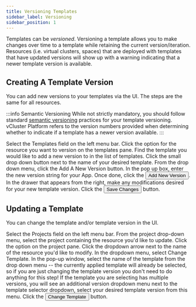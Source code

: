 ```yaml
---
title: Versioning Templates
sidebar_label: Versioning
sidebar_position: 1
---
```



Templates can be <i>versioned</i>. Versioning a template allows you
to make changes over time to a template while retaining the current version/iteration. Resources (i.e. virtual clusters, spaces) that are deployed with templates that have updated versions will show up with a warning
indicating that a newer template version is available.

## Creating A Template Version

You can add new versions to your templates via the UI. The steps are the same for all resources. 

:::info Semantic Versioning
While not strictly mandatory, you should follow standard [semantic versioning](https://semver.org)
practices for your template versioning. vCluster Platform refers to the version numbers provided when determining
whether to indicate if a template has a newer version available.
:::

<Flow id="create-template-version">
  <Step>
    Select the <NavStep>Templates</NavStep> field on the left menu bar.
  </Step>
  <Step>Click the option for the resource you want to version on the templates pane.</Step>
  <Step>
    Find the template you would like to add a new version to in
    the list of templates. Click the small drop down button next
    to the name of your desired template. From the drop down
    menu, click the <Label>Add A New Version</Label> button.
  </Step>
  <Step>
    In the pop up box, enter the new version string for your App. Once done,
    click the
    <Button>Add New Version</Button>.
  </Step>
  <Step>
    In the drawer that appears from the right, make any modifications desired
    for your new template version.
  </Step>
  <Step>
    Click the <Button>Save Changes</Button> button.
  </Step>
</Flow>

## Updating a Template 

You can change the template and/or template version in the UI.

<Flow id="change-vcluster-template-ui">
  <Step>
    Select the <NavStep>Projects</NavStep> field on the left menu bar.
  </Step>
  <Step>
    From the project drop-down menu, select the project containing the resource you'd like to update.
  </Step>
  <Step>Click the option on the project pane.</Step>
  <Step>
    Click the dropdown arrow next to the name of the resource you'd like
    to modify.
  </Step>
  <Step>
    In the dropdown menu, select <Label>Change Template</Label>.
  </Step>
  <Step>
    In the pop-up window, select the name of the template from the drop down
    menu -- the currently applied template will already be selected, so if you
    are just changing the template version you don't need to do anything for
    this step!
  </Step>
  <Step>
    If the template you are selecting has multiple versions, you will see an
    additional version dropdown menu next to the template selector dropdown,
    select your desired template version from this menu.
  </Step>
  <Step>
    Click the <Button>Change Template</Button> button.
  </Step>
</Flow>